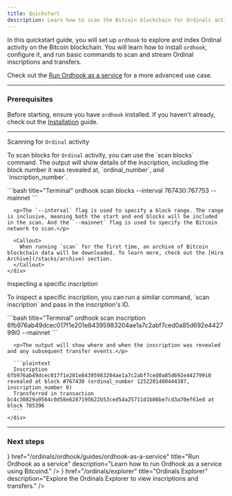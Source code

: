 ```yaml
---
title: Quickstart
description: Learn how to scan the Bitcoin blockchain for Ordinals activity.
---
```



In this quickstart guide, you will set up `ordhook` to explore and index Ordinal activity on the Bitcoin blockchain. You will learn how to install `ordhook`, configure it, and run basic commands to scan and stream Ordinal inscriptions and transfers.

Check out the [Run Ordhook as a service](/ordinals/ordhook/guides/ordhook-as-a-service) for a more advanced use case.

---

### Prerequisites

Before starting, ensure you have `ordhook` installed. If you haven't already, check out the [Installation](/ordinals/ordhook/installation) guide.

---

<div className='steps space-y-10'>
  <Step>
    <div className="flex flex-col space-y-3">
      <div className="w-full">
        <p className='text-lg font-bold m-0 dark:text-primary-foreground'>Scanning for <code className='text-lg'>Ordinal</code> activity</p>
        <div className='flex flex-col space-y-0'>
          <p>To scan blocks for <code>Ordinal</code> activity, you can use the `scan blocks` command. The output will show details of the inscription, including the block number it was revealed at, `ordinal_number`, and `inscription_number`.</p>
        </div>
      </div>
      <div className="w-full">
        ```bash title="Terminal"
        ordhook scan blocks --interval 767430:767753 --mainnet
        ```
      </div>

      <p>The `--interval` flag is used to specify a block range. The range is inclusive, meaning both the start and end blocks will be included in the scan. And the `--mainnet` flag is used to specify the Bitcoin network to scan.</p>
    
      <Callout>
        When running `scan` for the first time, an archive of Bitcoin blockchain data will be downloaded. To learn more, check out the [Hiro Archive](/stacks/archive) section.
      </Callout>
    </div>
  </Step>

  <Step>
    <div className="flex flex-col space-y-3">
      <div className="w-full">
        <p className='text-lg font-bold m-0 dark:text-primary-foreground'>Inspecting a specific inscription</p>
        <p>To inspect a specific inscription, you can run a similar command, `scan inscription` and pass in the inscription's ID.</p>
      </div>
      <div className="w-full">
        ```bash title="Terminal"
        ordhook scan inscription 6fb976ab49dcec017f1e201e84395983204ae1a7c2abf7ced0a85d692e442799i0 --mainnet
        ```
      </div>

      <p>The output will show where and when the inscription was revealed and any subsequent transfer events.</p>

      ```plaintext
      Inscription 6fb976ab49dcec017f1e201e84395983204ae1a7c2abf7ced0a85d692e442799i0 revealed at block #767430 (ordinal_number 1252201400444387, inscription_number 0)
      Transferred in transaction bc4c30829a9564c0d58e6287195622b53ced54a25711d1b86be7cd3a70ef61ed at block 785396
      ```
    </div>
  </Step>
</div>

---

### Next steps

<Cards className='sm:grid-cols-1'>
  <SmallCard
    icon={<Code className='text-primary' />}
    href="/ordinals/ordhook/guides/ordhook-as-a-service"
    title="Run Ordhook as a service"
    description="Learn how to run Ordhook as a service using Bitcoind."
  />
  <SmallCard
    icon={<Terminal className='text-primary' />}
    href="/ordinals/explorer"
    title="Ordinals Explorer"
    description="Explore the Ordinals Explorer to view inscriptions and transfers."
  />
</Cards>
